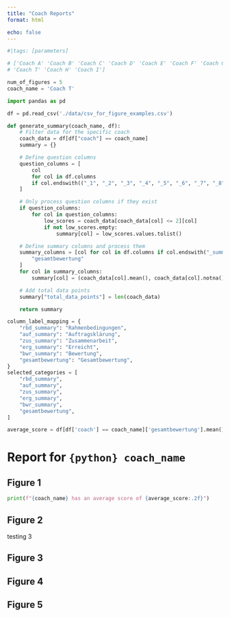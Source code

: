 ```yaml
---
title: "Coach Reports"
format: html

echo: false
---
```


```python
#|tags: [parameters]

# ['Coach A' 'Coach B' 'Coach C' 'Coach D' 'Coach E' 'Coach F' 'Coach G'
# 'Coach T' 'Coach H' 'Coach I']

num_of_figures = 5
coach_name = 'Coach T'
```

```python
import pandas as pd

df = pd.read_csv('./data/csv_for_figure_examples.csv')

def generate_summary(coach_name, df):
    # Filter data for the specific coach
    coach_data = df[df["coach"] == coach_name]
    summary = {}

    # Define question columns
    question_columns = [
        col
        for col in df.columns
        if col.endswith(("_1", "_2", "_3", "_4", "_5", "_6", "_7", "_8"))
    ]

    # Only process question columns if they exist
    if question_columns:
        for col in question_columns:
            low_scores = coach_data[coach_data[col] <= 2][col]
            if not low_scores.empty:
                summary[col] = low_scores.values.tolist()

    # Define summary columns and process them
    summary_columns = [col for col in df.columns if col.endswith("_summary")] + [
        "gesamtbewertung"
    ]
    for col in summary_columns:
        summary[col] = (coach_data[col].mean(), coach_data[col].notna().sum())

    # Add total data points
    summary["total_data_points"] = len(coach_data)

    return summary

column_label_mapping = {
    "rbd_summary": "Rahmenbedingungen",
    "auf_summary": "Auftragsklärung",
    "zus_summary": "Zusammenarbeit",
    "erg_summary": "Erreicht",
    "bwr_summary": "Bewertung",
    "gesamtbewertung": "Gesamtbewertung",
}
selected_categories = [
    "rbd_summary",
    "auf_summary",
    "zus_summary",
    "erg_summary",
    "bwr_summary",
    "gesamtbewertung",
]
```

```python
average_score = df[df['coach'] == coach_name]['gesamtbewertung'].mean()
```
# Report for `{python} coach_name`



## Figure 1
```python
print(f"{coach_name} has an average score of {average_score:.2f}")

```


## Figure 2

testing 3

## Figure 3


## Figure 4


## Figure 5



